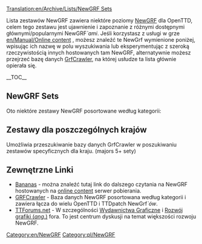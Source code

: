 [[Translation:en/Archive/Lists/NewGRF Sets]]
<!--{{delete|Article obsolete, redundant page, outdated, overlaps with https://wiki.openttd.org/NewGRF_List, maintaining both is a waste of effort |[[User:andythenorth|andythenorth]] ([[User talk:andythenorth|talk]]) 16:50, 3 September 2017 (UTC)}}-->
{{pl/Zniesienie|Artykuł może przeterminować się, jakby pokrywał się z innymi https://wiki.openttd.org/NewGRF_List , utrzymanie obu -pl- to strata wysiłku |<!-- User : ~~~~ --> [[en/Andythenorth|andythenorth]] ([[en/Andythenorth|talk]]) 16:50, 3 Wrzesień 2017  (UTC)}} 


Lista zestawów NewGRF zawiera niektóre poziomy [[pl/Manual/NewGRF|NewGRF]] dla OpenTTD, celem tego zestawu jest ujawnienie i zapoznanie z różnymi dostępnymi głównymi/popularnymi NewGRF''`ami''.
Jeśli korzystasz z usługi w grze [[en/Manual/Online content]] , możesz znaleźć te NewGrf wymienione poniżej, wpisując ich nazwę w polu wyszukiwania lub eksperymentując z szeroką rzeczywistością innych hostowanych tam NewGRF, alternatywnie możesz przejrzeć bazę danych [http://grfcrawler.tt-forums.net/ GrfCrawler], na której usłudze ta lista głównie opierała się.

{{en/Ambox|type=content
|image=en/UnderConstructionOrange.png|text='''Praca w toku'''<br/>W tej chwili lista zawiera niektóre NewGrf jako symbole zastępcze, możesz je zastąpić bardziej wykształconymi nowymi poziomami NewGrf, kiedy priorytetem jest NewGRF''y'' dostępny na [http://bananas.openttd.org/package/newgrf Bananas].
}}{{en/-}}

__TOC__

==NewGRF Sets==
Oto niektóre zestawy NewGRF posortowane według kategorii:

{{en/Newgrf|Title        = Wehikuły
|Subtitle     = Everything which transports cargo for you
|Category     = 1
|Image        = Grfcrawler vehicles.png
|Name1        = [[en/Community/NewGRF/2cc TrainSet|2cc - Trains of the World]]
|Id1          = 27711001
|Description1 = The 2cc Set includes trains from all around the world, drawn in dual company colors.
|Image1       = 2cc_TrainSet_logo 125px.PNG
|Homepage1    = http://users.tt-forums.net/2cc/index.html
|Bananas1     = http://binaries.openttd.org/bananas/newgrf/2cc_Trainset-1.0.1.tar.gz
|links1       = 
|Name2        = [[en/Community/NewGRF/Generic Road Vehicle and Tram Set|GRVTS eGRVTS - Generic Road Vehicle and Tram Set]] 
|Id2          = 52571201,52571201 
|Description2 = Includes road vehicles and trams for 1920 to 2050, support newGRF cargoes.<br>Extended version Includes additional vehicles for 1800 to 2075, with total of 218 Vehicles. 
|Image2       = EGRVTS 125px.png
|Homepage2    = http://www.tt-forums.net/viewtopic.php?f=26&t=33415
|Bananas2     = http://binaries.openttd.org/bananas/newgrf/eGRVTS-1.0.tar.gz
|links2       =
|revision2    = r13850
|Name3        = [[en/Community/NewGRF/Aviators Aircraft Set|(AV8) Aviators Aircraft]]
|Id3          = 44440A01,44440A03 
|Description3 = Include a large range of planes from early propeller aircraft in 1920 to 2050.<br> Utilising different graphics for taxiing, and takeoff and landing,includes landing and take off sounds. 
|Image3       = Av8 125px.png
|Homepage3    = http://www.pikkarail.com/ttdp/av8/index.htm
|Bananas3     = http://binaries.openttd.org/bananas/newgrf/Av8_extra_aircraft-1.501.tar.gz
|links3       =
|Name4        = Very large ships or Fish
|Id4          = 425F0101,414E0101
|Description4 = [http://www.tt-forums.net/viewtopic.php?f=36&t=33030 Very large ships] - Modified parameters of the ships - they are much larger and appropriately more expensive.<br/>[http://tt-foundry.com/sets/FISH Fish] - River boats, lake ships and coasters in a range of attractive sizes from 15t to 1080t. Features lickable pixels in two company colours.
|Image4       = Fish 125ps.png
|Homepage4    = http://tt-foundry.com/sets/FISH
|Bananas4     = http://binaries.openttd.org/bananas/newgrf/Very_large_ships-0.1.tar.gz
|links4       = 
}}

{{en/Newgrf|Title        = Stations
|Subtitle     = Train stations and airports
|Category     = 2
|Image        = Grfcrawler station.png
|Name1        = Industrial Stations
|Id1          = 4A430002 
|Description1 = Industrial stations with facilities to cover all cargos in the game. Features gradual loading cargo showing in platforms, animated sprites and non-track tiles.
|Image1       = Industrial Stations Renewal 125px.png
|Homepage1    = http://www.as-st.com/ttd/indstatstech/index.html
|Bananas1     = http://binaries.openttd.org/bananas/newgrf/Industrial_Stations_Renewal-0.8.0.tar.gz
|links1       = [www.tt-forums.net/viewtopic.php?f=26&t=27112&st=0&sk=t&sd=a Discussion]

|Name2        = City Stations
|Id2          = 52455400 
|Description2 = City stations for TTDPatch/OpenTTD (Nightlies). Part of the former Project Generic Stations.
|Image2       = City_Stations_125px.png
|Homepage2    = http://www.tt-forums.net/viewtopic.php?t=21344
|links2       =
|Name3        = Suburban Stations
|Id3          = 52455300 
|Description3 = Suburban stations for TTDPatch/OpenTTD (Nightlies). Part of the former Project Generic Stations.
|Image3       = Suburban Stations 125px.png
|Homepage3    = http://www.tt-forums.net/viewtopic.php?t=21344
|Bananas3     = http://binaries.openttd.org/bananas/newgrf/Suburban_Stations-1.tar.gz
|links3       = 
|Name4        = Rural Stations
|Id4          = 5245200
|Description4 = Full compliment of station elements. Full-tile platforms, basic platforms, platforms, benches, shelters in a number of combinations, an overpass, and a passenger building.
|Image4       = Rural_Stations_125px.png
|Homepage4    = http://www.tt-forums.net/viewtopic.php?t=21344
|Bananas4     = http://binaries.openttd.org/bananas/newgrf/Rural_Stations-1.tar.gz
|links4       = 
}}

{{en/Newgrf|Title        = Town Buildings
|Subtitle     = NewGRF providing houses
|Category     = 3
|Image        = Grfcrawler townbuildings.png
|Name1        = Total Town Replacement Set version 3
|Id1          = 56430001 
|Description1 = A set to replace all original TTD town buildings or to be used as an addition to the original TTD town buildings.
Its contains some "special" buildings, ECS features, two road sets and more
|Image1       = Total Town Replacement Set version 3 125px.png
|Homepage1    = http://www.tt-forums.net/viewtopic.php?t=8878
|Bananas1     = http://binaries.openttd.org/bananas/newgrf/Total_Town_Replacement_Set-3.02a.tar.gz
|links1       =
}}

{{en/Newgrf|Title        = Industries / Cargoes
|Subtitle     = Industry sets and cargo modifications
|Category     = 4
|Image        = Grfcrawler industriescargo.png
|Name1        = [[en/Community/NewGRF/ECS Vectors]]
|Id1          = 4D656F9C,4D656F95,4D656F96,4D656F94,4D656F9A,4D656F97,4D656F91,4D656F9D 
|Description1 = Includes variety of new industries set you can choose from Machinery, Chemicals, Wood, Agricultural and Construction.
|Image1       = ECS Basics vector 125px.png
|Homepage1    = http://george.zernebok.net/newgrf/downloads.html
|Bananas1     = yes
|links1       =

|Name2        = FIRS Industry Set
|Id2          = 
|Description2 = lots of raw materials to move and nice range of 'final' cargos including the ability to deliver both goods and food to towns in all climates.<br /> Features game progression as different eras will bring different industries with them, which will require you to evolve your transport routes over time and make for more interesting and challenging gameplay.
|Image2       = FIRS 125px.png
|Homepage2    = http://tt-foundry.com/sets/FIRS/schema/industries
|Bananas2     = http://binaries.openttd.org/bananas/newgrf/FIRS_Industry_Replacement_Set-0.5.0.tar.gz
|links2       = 
}}

{{en/Newgrf|Title        = Infrastructure
|Subtitle     = Infrastructure like road and rails
|Category     = 5
|Image        = Grfcrawler infrastructure.png
|Name1        = Total Bridge Renewal Set 
|Id1          = 74677462 
|Description1 = Add's many new bridges, with some updated originals.<br />Note: may not have compatibility with existing roadset or railset.
|Image1       = Total Bridge Renewal Set 125px.png
|Homepage1    = http://www.tt-forums.net/viewtopic.php?p=600577#p600577
|Bananas1     = http://binaries.openttd.org/bananas/newgrf/Total_Bridge_Renewal_Set-1.12.tar.gz
|links1       =
|Name2        = Swedish Rails
|Id2          = 53455230
|Description2 = A fully snow aware rail set for normal and electrified rails
|Image2       = Swedish Rails 125px.png
|Homepage2    = http://dev.openttdcoop.org/projects/swedishrails/
|Bananas2     = http://binaries.openttd.org/bananas/newgrf/Swedish_Rails-0.6.0.tar.gz
|links2       = http://www.tt-forums.net/viewtopic.php?f=67&t=48876
|Name3        = Bigger Train Depots 
|Id3          = 19060801
|Description3 = If you thinking how the hell that 12 wagons long train fit in that tiny depot this addon is just for you.
|Image3       = Bigger Train Depots 125px.png
|Homepage3    = http://www.tt-forums.net/viewtopic.php?f=36&t=40577&start=0
|Bananas3     = http://binaries.openttd.org/bananas/newgrf/Bigger_Depots-0.3.tar.gz
|links3       =
}}

{{en/Newgrf|Title        = Landscape
|Subtitle     = Landscape altering NewGRF
|Category     = 7
|Image        = Grfcrawler landscape.png
|Name1        = Smooth Snow Transition
|Id1          = 54560103
|Description1 = Make in the arctic and temperate climate a smooth transition from grass to snow instead of three steps.
|Image1       = Smooth Snow Transition 125px.png
|Homepage1    = http://addi.tt-ms.de/
|Bananas1     = http://binaries.openttd.org/bananas/newgrf/Smooth_Snow_Transition-1.2.tar.gz
|links1       =
|Name2        = Full TTO Conversion
|Id2          = 4A5A0105
|Description2 = This will change TTD to TTO graphically. Also some extra files and an easter egg included.
|Image2       = Full TTO Conversion 125px.png
|Homepage2    = http://www.tt-forums.net/viewtopic.php?f=26&t=39317
|Bananas2     = http://binaries.openttd.org/bananas/newgrf/TTO_Full_Conversion-1.4.1.tar.gz
|links2       =
}}

{{en/Newgrf|Title        = Inne
|Subtitle     = Everything which doesn't fit another category
|Category     = 8
|Image        = Grfcrawler other.png
|Name1        = [[en/Community/NewGRF/Toyland to Mars Conversion]]
|Id1          = 4D656F54
|Description1 = Default Mars graphics is from Mars landscape for TTO
|Image1       = Toyland to Mars Conversion 125px.png
|Homepage1    = http://george.zernebok.net/
|links1       =
|Name2        = Manga Faces
|Id2          = 747C0000
|Description2 = GRF to replace the game's faces with manga-styled ones.
|Image2       = Manga Faces 125px.png
|Homepage2    = http://www.as-st.com/ttd/japan/index.html
|links2       =
}}

== Zestawy dla poszczególnych krajów ==
Umożliwia przeszukiwanie bazy danych GrfCrawler w poszukiwaniu zestawów specyficznych dla kraju. (majors 5+ sety) 
{{en/Navbox|navbar = off
|state  = off      

|name   = Country Specific sets 
|title  = Zestawy dla poszczególnych krajów
|group1 = Większe ''-Major''
|list1  = {{en/Nowrap begin}} (13) [http://grfcrawler.tt-forums.net/index.php?do=search&q=UK UK]<!--
                 -->{{en/·w}} (7) [http://grfcrawler.tt-forums.net/index.php?do=search&q=americ USA]<!--   US 
                 -->{{en/·w}} (6) [http://grfcrawler.tt-forums.net/index.php?do=search&q=Japan Japanese]<!--
                 -->{{en/·w}} (5) [http://grfcrawler.tt-forums.net/index.php?do=search&q=Dutch Dutch]{{en/Nowrap end}}
|group2 = Mniejsze ''-Minor''
|list2  = {{en/Nowrap begin}} (4) [http://grfcrawler.tt-forums.net/index.php?do=search&q=Serb Serbian]<!--
                 -->{{en/·w}} (3) [http://grfcrawler.tt-forums.net/index.php?do=search&q=Lithuan Lithuanian]<!--
                 -->{{en/·w}} [http://grfcrawler.tt-forums.net/index.php?do=search&q=Swed Swedish]<!--
                 -->{{en/·w}} (2) [http://grfcrawler.tt-forums.net/index.php?do=search&q=Austral Australian]<!--
                 -->{{en/·w}} [http://grfcrawler.tt-forums.net/index.php?do=search&q=Finn Finnish]<!--
                 -->{{en/·w}} [http://grfcrawler.tt-forums.net/index.php?do=search&q=Norweg Norwegian]<!--
                 -->{{en/·w}} [http://grfcrawler.tt-forums.net/index.php?do=search&q=Russi Russian]<!--  USSR
                 -->{{en/·w}} [http://grfcrawler.tt-forums.net/index.php?do=search&q=Spanish Spanish]
<!-- PL
                 -->{{en/·w}} [https://grfcrawler.tt-forums.net/index.php?do=search&q=Polish Polish]{{en/Nowrap end}}
}}


==Zewnętrzne Linki==

*[https://bananas.openttd.org/package/newgrf Bananas] - można znaleźć tutaj link do dalszego czytania na NewGRF hostowanych na [[pl/Manual/Dodatki Online|online content]] serwer pobierania.
*[http://grfcrawler.tt-forums.net/ GRFCrawler] - Baza danych NewGRF posortowana według kategorii i zawiera łącza do wielu OpenTTD i TTDpatch NewGrf''`ów''.
*[http://www.tt-forums.net/index.php TTForums.net] - W szczególności [http://www.tt-forums.net/viewforum.php?f=67 Wydawnictwa Graficzne] i [http://www.tt-forums.net/viewforum.php?f=26 Rozwój grafiki (''ang''.)] fora. To jest centrum dyskusji na temat większości rozwoju NewGRF.


<!--{{Navbox NewGRF}}-->{{pl/Navbox NewGRF}}


[[Category:en/NewGRF]] [[Category:pl/NewGRF]]